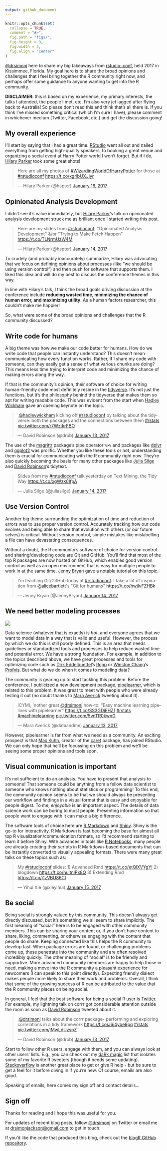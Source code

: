 ```yaml
---
output: github_document
---
```


```r
knitr::opts_chunk$set(
  collapse = TRUE,
  comment = "#>",
  fig.path = "figs/",
  fig.height = 3,
  fig.width = 4,
  fig.align = "center"
)
```

[\@drsimonj](https://twitter.com/drsimonj) here to share my big takeaways from [rstudio::conf](https://www.rstudio.com/conference/), held 2017 in Kissimmee, Florida. My goal here is to share the broad opinions and challenges that I feel bring together the R community right now, and perhaps offer some guidance to anyone wanting to get into the R community.

**DISCLAIMER**: this is based on my experience, my primary interests, the talks I attended, the people I met, etc. I'm also very jet lagged after flying back to Australia! So please don't read this and think that's all there is. If you think I've missed something critical (which I'm sure I have), please comment in whichever medium (Twitter, Facebook, etc.) and get the discussion going!

## My overall experience

I'll start by saying that I had a great time. [RStudio](https://www.rstudio.com/) went all out and nailed everything from getting high-quality speakers, to booking a great venue and organizing a social event at Harry Potter world I won't forget. But if I do, [Hilary Parker](https://twitter.com/hspter) took some great shots!

<blockquote class="twitter-tweet" data-lang="en"><p lang="en" dir="ltr">Here are all my photos of <a href="https://twitter.com/hashtag/WizardingWorldOfHarryPotter?src=hash">#WizardingWorldOfHarryPotter</a> for those at <a href="https://twitter.com/hashtag/rstudioconf?src=hash">#rstudioconf</a> <a href="https://t.co/xg4bUXJIyr">https://t.co/xg4bUXJIyr</a></p>&mdash; Hilary Parker (@hspter) <a href="https://twitter.com/hspter/status/820793512698544128">January 16, 2017</a></blockquote>
<script async src="https://platform.twitter.com/widgets.js" charset="utf-8"></script>

## Opinionated Analysis Development

I didn't see it's value immediately, but [Hilary Parker](https://twitter.com/hspter)'s talk on opinionated analysis development struck me as brilliant once I started writing this post.

<blockquote class="twitter-tweet" data-lang="en"><p lang="en" dir="ltr">Here are my slides from <a href="https://twitter.com/hashtag/rstudioconf?src=hash">#rstudioconf</a>: &quot;Opinionated Analysis Development&quot; &amp;/or &quot;Trying to Make Fetch Happen&quot; <a href="https://t.co/TLNrmUzW4M">https://t.co/TLNrmUzW4M</a></p>&mdash; Hilary Parker (@hspter) <a href="https://twitter.com/hspter/status/820354490553552897">January 14, 2017</a></blockquote>
<script async src="https://platform.twitter.com/widgets.js" charset="utf-8"></script>

To crudely (and probably inaccurately) summarize, Hilary was advocating that we focus on defining opinions about processes (like "we should be using version control") and then push for software that supports them. I liked this idea and will do my best to discuss the conference themes in this way.

In line with Hilary's talk, I think the broad goals driving discussion at the conference include **reducing wasted time, minimizing the chance of human error, and maximizing utility**. As a human factors researcher, this couldn't make me happier!

So, what were some of the broad opinions and challenges that the R community discussed?

## Write code for humans

A big theme was how we make our code better for humans. How do we write code that people can instantly understand? This doesn't mean communicating how every function works. Rather, if I share my code with someone, can they easily get a sense of what various chunks are doing? This means less time trying to interpret code and minimizing the chance of making errors along the way.

If that is the community's opinion, their software of choice for writing human-friendly code most definitely reside in the [tidyverse](http://tidyverse.org/). It's not just the functions, but it's the philosophy behind the tidyverse that makes them so apt for writing readable code. This was evident from the start when [Hadley Wickham](https://twitter.com/hadleywickham) gave an opening keynote on the topic.

<blockquote class="twitter-tweet" data-lang="en"><p lang="en" dir="ltr">.<a href="https://twitter.com/hadleywickham">@hadleywickham</a> kicking off <a href="https://twitter.com/hashtag/rstudioconf?src=hash">#rstudioconf</a> by talking about the tidyverse: both the packages and the connections between them <a href="https://twitter.com/hashtag/rstats?src=hash">#rstats</a> <a href="https://t.co/r7WztkrFBO">pic.twitter.com/r7WztkrFBO</a></p>&mdash; David Robinson (@drob) <a href="https://twitter.com/drob/status/819908216339525632">January 13, 2017</a></blockquote>
<script async src="https://platform.twitter.com/widgets.js" charset="utf-8"></script>

The use of the [magrittr](https://github.com/tidyverse/magrittr) package's pipe operator `%>%` and packages like [dplyr](https://github.com/hadley/dplyr) and [ggplot2](https://github.com/tidyverse/ggplot2) was prolific. Whether you like these tools or not, understanding them is crucial for communicating with the R community right now. They're also quickly becoming the basis for many other packages like [Julia Silge](https://twitter.com/juliasilge) and [David Robinson](https://twitter.com/drob)'s tidytext.

<blockquote class="twitter-tweet" data-lang="en"><p lang="en" dir="ltr">Slides from my <a href="https://twitter.com/hashtag/rstudioconf?src=hash">#rstudioconf</a> talk yesterday on   Text Mining, the Tidy Way  <a href="https://t.co/xgWzk0IfpA">https://t.co/xgWzk0IfpA</a></p>&mdash; Julia Silge (@juliasilge) <a href="https://twitter.com/juliasilge/status/820300676039208960">January 14, 2017</a></blockquote>
<script async src="https://platform.twitter.com/widgets.js" charset="utf-8"></script>

## Use Version Control

Another big theme surrounding the optimization of time and reduction of errors was to use proper version control. Accurately tracking how our code evolves and being able to share that evolution with others (or our future selves) is critical. Without version control, simple mistakes like mislabelling a file can have devastating consequences.

Without a doubt, the R community's software of choice for version control and sharing/developing code are Git and GitHub. You'll find that most of the top R packages are now hosted on GitHub, which enables good version control as well as an open environment that is easy for multiple people to work in at the same time. [Jenny Bryan](https://twitter.com/JennyBryan) gave a notable tutorial on this topic.

<blockquote class="twitter-tweet" data-lang="en"><p lang="en" dir="ltr">I&#39;m teaching Git/GitHub today at <a href="https://twitter.com/hashtag/rstudioconf?src=hash">#rstudioconf</a>. I take a lot of inspiration from <a href="https://twitter.com/alicebartlett">@alicebartlett</a>&#39;s &quot;Git for humans&quot; <a href="https://t.co/hwjIvFZHBk">https://t.co/hwjIvFZHBk</a></p>&mdash; Jenny Bryan (@JennyBryan) <a href="https://twitter.com/JennyBryan/status/820255475098849281">January 14, 2017</a></blockquote>
<script async src="https://platform.twitter.com/widgets.js" charset="utf-8"></script>

## We need better modeling processes

<img src='https://cdn.meme.am/cache/instances/folder165/400x400/55074165.jpg'>

Data science (whatever that is exactly) is *hot*, and everyone agrees that we want to model data in a way that is valid and useful. However, the process by which we do this is still poorly defined. This is an area that needs guidelines or standardized tools and processes to help reduce wasted time and potential error. We have a strong foundation. For example, in addition to the topics described above, we have great processes and tools for optimizing code such as [Dirk Eddelbuettel](https://twitter.com/eddelbuettel)'s [Rcpp](http://www.rcpp.org/) or [Winston Chang](https://twitter.com/winston_chang?lang=en)'s [Profvis](https://rstudio.github.io/profvis/). But what do we do when it comes to modeling data?

The community is gearing up to start tackling this problem. Before the conference, I publicized a new development package, [pipelearner](https://github.com/drsimonj/pipelearner), which is related to this problem. It was great to meet with people who were already testing it out (no doubt thanks to [Mara Averick](https://twitter.com/dataandme) tweeting about it).

<blockquote class="twitter-tweet" data-lang="en"><p lang="en" dir="ltr">ICYMI, &#39;nother great <a href="https://twitter.com/drsimonj">@drsimonj</a> how-to: “Easy machine learning pipelines with pipelearner” <a href="https://t.co/SS3GDjEHZ1">https://t.co/SS3GDjEHZ1</a> <a href="https://twitter.com/hashtag/rstats?src=hash">#rstats</a> <a href="https://twitter.com/hashtag/machinelearning?src=hash">#machinelearning</a> <a href="https://t.co/5vnTR0kwpG">pic.twitter.com/5vnTR0kwpG</a></p>&mdash; Mara Averick (@dataandme) <a href="https://twitter.com/dataandme/status/819742991858405377">January 13, 2017</a></blockquote>
<script async src="https://platform.twitter.com/widgets.js" charset="utf-8"></script>

However, pipelearner is far from what we need as a community. An exciting prospect is that [Max Kuhn](https://github.com/topepo), creator of the [caret](http://topepo.github.io/caret/index.html) package, has joined RStudio. We can only hope that he'll be focussing on this problem and we'll be seeing some proper opinions and tools soon.

## Visual communication is important

It's not sufficient to do an analysis. You have to present that analysis to someone! That someone could be anything from a fellow data scientist to someone who knows nothing about statistics or programming! To this end, the community opinion seems to be that we should always be presenting our workflow and findings in a visual format that is easy and enjoyable for people digest. To me, *enjoyable* is an important aspect. The details of data science work can be boring to most people. Presenting information so that people want to engage with it can make a big difference.

The software tools of choice here are [R Markdown](http://R Markdown.rstudio.com/) and [Shiny](https://shiny.rstudio.com/). Shiny is the go-to for interactivity. R Markdown is fast becoming the base for almost all top R visualization/communication formats, so I'd recommend starting to learn it before Shiny. With advances in tools like [R Notebooks](http://rmarkdown.rstudio.com/r_notebooks.html), many people are already creating their scripts in R Markdown-based documents that can be instantly converted to visually appealing formats. There were many great talks on these topics such as:

<blockquote class="twitter-tweet" data-lang="en"><p lang="en" dir="ltr">My <a href="https://twitter.com/hashtag/rstudioconf?src=hash">#rstudioconf</a> slides: 1) Advanced Rmd <a href="https://t.co/etQlXVYgYI">https://t.co/etQlXVYgYI</a> 2) blogdown <a href="https://t.co/huitnIPx8Q">https://t.co/huitnIPx8Q</a> 3) Extending Rmd <a href="https://t.co/j1zVBU86CI">https://t.co/j1zVBU86CI</a></p>&mdash; Yihui Xie (@xieyihui) <a href="https://twitter.com/xieyihui/status/820477439050731521">January 15, 2017</a></blockquote>
<script async src="https://platform.twitter.com/widgets.js" charset="utf-8"></script>

## Be social

Being social is strongly valued by this community. This doesn't always get directly discussed, but it's something we all seem to share implicitly. The first meaning of "social" here is to be engaged with other community members. This can be sharing your content or, if you don't have content to share, liking, commenting, or otherwise engaging with the content that people do share. Keeping connected like this helps the R community to develop fast. When package errors are found, or challenging problems come up, these penetrate into the community and are often resolved incredibly quickly. The other meaning of "social" is to be friendly and supportive. More advanced community members are happy to help those in need, making a move into the R community a pleasant experience for newcomers (I can speak to this point directly). Expecting friendly dialect makes people more likely to share their work and problems. Overall, I think that some of the growing success of R can be attributed to the value that the R community places on being social.

In general, I feel that the best software for being a social R user is [Twitter](https://twitter.com). For example, my lightning talk on corrr got considerable attention outside the room as soon as [David Robinson](https://twitter.com/drob) tweeted about it.

<blockquote class="twitter-tweet" data-lang="en"><p lang="en" dir="ltr">.<a href="https://twitter.com/drsimonj">@drsimonj</a> talks about the corrr package- performing and exploring correlations in a tidy framework <a href="https://t.co/J6j4ybe9pq">https://t.co/J6j4ybe9pq</a> <a href="https://twitter.com/hashtag/rstats?src=hash">#rstats</a> <a href="https://t.co/jMwLdUzspZ">pic.twitter.com/jMwLdUzspZ</a></p>&mdash; David Robinson (@drob) <a href="https://twitter.com/drob/status/820035275040686082">January 13, 2017</a></blockquote>
<script async src="https://platform.twitter.com/widgets.js" charset="utf-8"></script>

Start to follow other R users, engage with them, and you can always look at other users' lists. E.g., you can check out my [daRk magic](https://twitter.com/drsimonj/lists/dark-magic) list that isolates some of my favorite R tweeters (though it needs some updating). [Stackoverflow](http://stackoverflow.com/) is another great place to get or give R help - but be sure to get a feel for it before diving in if you're new. Of course, emails are also good.

Speaking of emails, here comes my sign off and contact details...

## Sign off

Thanks for reading and I hope this was useful for you.

For updates of recent blog posts, follow [\@drsimonj](https://twitter.com/drsimonj) on Twitter or email me at <drsimonjackson@gmail.com> to get in touch.

If you'd like the code that produced this blog, check out the [blogR GitHub repository](https://github.com/drsimonj/blogR).